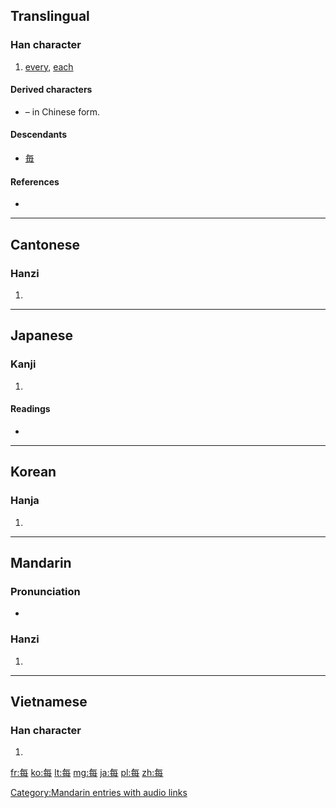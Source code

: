 {{also|毎}}
==Translingual==

===Han character===
{{Han char|rn=80|rad=毋|as=03|sn=7|four=8050<sub>7</sub>|canj=人田卜戈 (OWYI)}}

# [[every]], [[each]]

====Derived characters====
{{rfc-header|Derived characters|lang=mul}}
* {{term|海|sc=Hani}} – in Chinese form.

====Descendants====
* [[毎]]

====References====
* {{Han ref|kx=0589.020|dkj=16725|dj=0981.030|hdz=42381.020|uh=6BCF|ud=27599|bh=A843|bd=43075}}

----

==Cantonese==

===Hanzi===
{{yue-hanzi|jyut=|y=mui5}}

# {{defn|Cantonese|sort=毋03}}

----

==Japanese==

===Kanji===
{{ja-kanji|grade=|rs=毋03}}

# {{defn|Japanese|sort=毋03}}

====Readings====
* {{ja-readings|on=[[まい]] (mai), [[ばい]] (bai)|kun=[[つね]] (tsune)}}

----

==Korean==

===Hanja===
{{ko-hanja|hangeul=매|eumhun=|rv=mae|mr=mae|y=may}}

# {{defn|Korean|sort=毋03}}

----

==Mandarin==

===Pronunciation===
* {{audio|zh-měi.ogg|audio}}

===Hanzi===
{{cmn-hanzi|pin=[[měi]] ([[mei3]])|wg=mei<sup>3</sup>}}

# {{defn|Mandarin|sort=毋03}}

[[Category:Mandarin entries with audio links]]

----

==Vietnamese==

===Han character===
{{vi-hantu|mọi, mỗi|rs=毋03}}

# {{defn|Vietnamese|sort=毋03}}

[[fr:每]]
[[ko:每]]
[[lt:每]]
[[mg:每]]
[[ja:每]]
[[pl:每]]
[[zh:每]]
